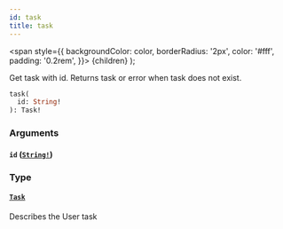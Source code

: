 ```yaml
---
id: task
title: task
---
```


<span
style={{
      backgroundColor: color,
      borderRadius: '2px',
      color: '#fff',
      padding: '0.2rem',
    }}>
{children}
</span>
);

Get task with id. Returns task or error when task does not exist.

```graphql
task(
  id: String!
): Task!

```

### Arguments

#### `id` ([`String!`](/docs/reference/tasklist-api/scalars/string))

### Type

#### [`Task`](/docs/reference/tasklist-api/objects/task)

Describes the User task
